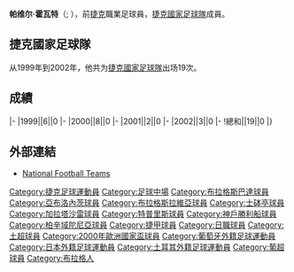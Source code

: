 {{noteTA
|G1=football
|G2=uefa
}}

{{Infobox football biography
|name=帕维尔·霍瓦特<br />Pavel Horváth
|image=Pavel Horváth (2012).JPG
|fullname=Pavel Horváth
|birth_date={{Birth date and age|1975|4|22}}
|cityofbirth=[[布拉格|布拉格]]
|countryofbirth=[[捷克|捷克]]
|height=
|position=[[中场|中场]]
|currentclub=
| years1 = 1993
| years2 = 1994–1996
| years3 = 1996–2000
| years4 = 2000–2001
| years5 = 2001
| years6 = 2002–2004
| years7 = 2004–2006
| years8 = 2006–2008
| years9 = 2008–2015
|clubs1=[[布拉格斯巴達足球俱樂部|布拉格斯巴達]]
|clubs2=[[亚布洛内茨足球俱乐部|亚布洛内茨]]
|clubs3=[[布拉格斯拉維亞體育俱樂部|布拉格斯拉維亞]]
|clubs4=[[葡萄牙士砵亭俱樂部|士砵亭]]
|clubs5=[[加拉塔沙雷體育會|加拉塔沙雷]]
|clubs6=[[特普利采足球俱樂部|特普利采]]
|clubs7=[[神戶勝利船|神戶勝利船]]
|clubs8=[[布拉格斯巴達足球俱樂部|布拉格斯巴達]]
|clubs9=[[比尔森胜利足球俱乐部|柏辛域陀尼亞]]
| caps1 = 1
| caps2 = 51
| caps3 = 105
| caps4 = 19
| caps5 = 3
| caps6 = 64
| caps7 = 60
| caps8 = 48
| caps9 = 170
| totalcaps = 521
| goals1 = 0
| goals2 = 8
| goals3 = 27
| goals4 = 1
| goals5 = 0
| goals6 = 6
| goals7 = 12
| goals8 = 2
| goals9 = 35
| totalgoals = 91
| nationalyears1 = 1995–1997
| nationalyears2 = 1999–2002
| nationalteam1 = [[捷克21歲以下國家足球隊|捷克U21]]
| nationalteam2 = [[捷克國家足球隊|捷克]]
| nationalcaps1 = 10
| nationalcaps2 = 19
| nationalgoals1 = 1
| nationalgoals2 = 0
}}

'''帕维尔·霍瓦特'''（{{IPA-cs|ˈpavɛl ˈɦorvaːt}}; {{Bd|1975年|4月22日||}}），前[[捷克|捷克]]職業足球員，[[捷克國家足球隊|捷克國家足球隊]]成員。

==捷克國家足球隊==
从1999年到2002年，他共为[[捷克國家足球隊|捷克國家足球隊]]出场19次。

==成績==
{{Football player national team statistics|CZE}}
|-
|1999||6||0
|-
|2000||8||0
|-
|2001||2||0
|-
|2002||3||0
|-
!總和||19||0
|}

==外部連結==
{{Reflist}}
*[http://www.national-football-teams.com/player/1850/Pavel_Horvath.html National Football Teams] {{Wayback|url=http://www.national-football-teams.com/player/1850/Pavel_Horvath.html |date=20190728230622 }}

{{Soccer-player-stub}}

{{DEFAULTSORT:Horváth, Pavel}}
[[Category:捷克足球運動員|Category:捷克足球運動員]]
[[Category:足球中場|Category:足球中場]]
[[Category:布拉格斯巴達球員|Category:布拉格斯巴達球員]]
[[Category:亞布洛內茨球員|Category:亞布洛內茨球員]]
[[Category:布拉格斯拉維亞球員|Category:布拉格斯拉維亞球員]]
[[Category:士砵亭球員|Category:士砵亭球員]]
[[Category:加拉塔沙雷球員|Category:加拉塔沙雷球員]]
[[Category:特普里斯球員|Category:特普里斯球員]]
[[Category:神戶勝利船球員|Category:神戶勝利船球員]]
[[Category:柏辛域陀尼亞球員|Category:柏辛域陀尼亞球員]]
[[Category:捷甲球員|Category:捷甲球員]]
[[Category:日職球員|Category:日職球員]]
[[Category:土超球員|Category:土超球員]]
[[Category:2000年歐洲國家盃球員|Category:2000年歐洲國家盃球員]]
[[Category:葡萄牙外籍足球運動員|Category:葡萄牙外籍足球運動員]]
[[Category:日本外籍足球運動員|Category:日本外籍足球運動員]]
[[Category:土耳其外籍足球運動員|Category:土耳其外籍足球運動員]]
[[Category:葡超球員|Category:葡超球員]]
[[Category:布拉格人|Category:布拉格人]]